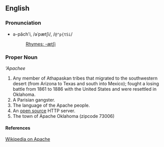 ==English==
===Pronunciation===
*ə-păch'i, /əˈpætʃi/, /<tt>@"p{tSi</tt>/
*:[[Rhymes:English:-ætʃi|Rhymes: -ætʃi]]

===Proper Noun===
'''Apachee''

# Any member of Athapaskan tribes that migrated to the  southwestern desert (from Arizona to Texas and south  into Mexico); fought a losing battle from 1861 to 1886 with the United States and were resettled in Oklahoma.
# A Parisian gangster.
# The language of the Apache people.
# An [[open source]] HTTP server.
# The town of Apache Oklahoma (zipcode 73006)

====References====
[[w:Apache|Wikipedia on Apache]]